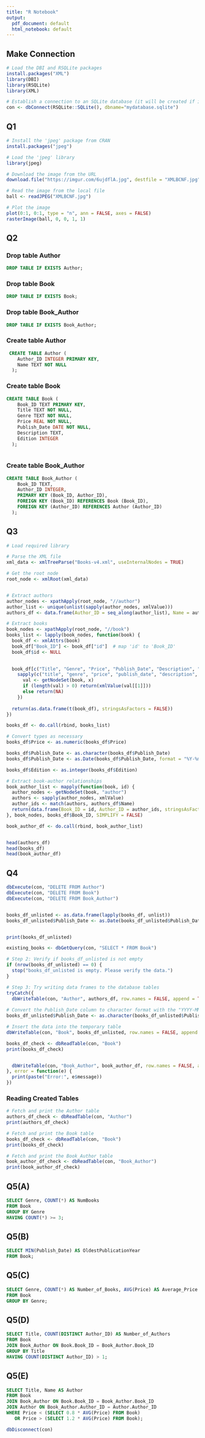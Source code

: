 ```yaml
---
title: "R Notebook"
output:
  pdf_document: default
  html_notebook: default
---
```




## Make Connection
```r
# Load the DBI and RSQLite packages
install.packages("XML")
library(DBI)
library(RSQLite)
library(XML)

# Establish a connection to an SQLite database (it will be created if it doesn't exist)
con <- dbConnect(RSQLite::SQLite(), dbname="mydatabase.sqlite")
```

## Q1

```r
# Install the 'jpeg' package from CRAN
install.packages("jpeg")

# Load the 'jpeg' library
library(jpeg)

# Download the image from the URL
download.file("https://imgur.com/6ujdflA.jpg", destfile = "XMLBCNF.jpg", mode = "wb")

# Read the image from the local file
ball <- readJPEG("XMLBCNF.jpg")

# Plot the image
plot(0:1, 0:1, type = "n", ann = FALSE, axes = FALSE)
rasterImage(ball, 0, 0, 1, 1)
```


## Q2

### Drop table Author
```sql
DROP TABLE IF EXISTS Author;
```

### Drop table Book
```sql
DROP TABLE IF EXISTS Book;
```

### Drop table Book_Author
```sql
DROP TABLE IF EXISTS Book_Author;
```

### Create table Author
```sql
 CREATE TABLE Author (
    Author_ID INTEGER PRIMARY KEY,
    Name TEXT NOT NULL
  );
```


### Create table Book
```sql
CREATE TABLE Book (
    Book_ID TEXT PRIMARY KEY,
    Title TEXT NOT NULL,
    Genre TEXT NOT NULL,
    Price REAL NOT NULL,
    Publish_Date DATE NOT NULL,
    Description TEXT,
    Edition INTEGER
  );
  
```



### Create table Book_Author
```sql
CREATE TABLE Book_Author (
    Book_ID TEXT,
    Author_ID INTEGER,
    PRIMARY KEY (Book_ID, Author_ID),
    FOREIGN KEY (Book_ID) REFERENCES Book (Book_ID),
    FOREIGN KEY (Author_ID) REFERENCES Author (Author_ID)
  );

```




## Q3


```r
# Load required library

# Parse the XML file
xml_data <- xmlTreeParse("Books-v4.xml", useInternalNodes = TRUE)

# Get the root node
root_node <- xmlRoot(xml_data)


# Extract authors
author_nodes <- xpathApply(root_node, "//author")
author_list <- unique(unlist(sapply(author_nodes, xmlValue)))
authors_df <- data.frame(Author_ID = seq_along(author_list), Name = author_list, stringsAsFactors = FALSE)

# Extract books
book_nodes <- xpathApply(root_node, "//book")
books_list <- lapply(book_nodes, function(book) {
  book_df <- xmlAttrs(book)
  book_df["Book_ID"] <- book_df["id"]  # map 'id' to 'Book_ID'
  book_df$id <- NULL 

  
  book_df[c("Title", "Genre", "Price", "Publish_Date", "Description", "Edition")] <- 
    sapply(c("title", "genre", "price", "publish_date", "description", "edition"), function(x) {
      val <- getNodeSet(book, x)
      if (length(val) > 0) return(xmlValue(val[[1]]))
      else return(NA)
    })
  
  return(as.data.frame(t(book_df), stringsAsFactors = FALSE))
})

books_df <- do.call(rbind, books_list)

# Convert types as necessary
books_df$Price <- as.numeric(books_df$Price)

books_df$Publish_Date <- as.character(books_df$Publish_Date)
books_df$Publish_Date <- as.Date(books_df$Publish_Date, format = "%Y-%m-%d")

books_df$Edition <- as.integer(books_df$Edition)

# Extract book-author relationships
book_author_list <- mapply(function(book, id) {
  author_nodes <- getNodeSet(book, "author")
  authors <- sapply(author_nodes, xmlValue)
  author_ids <- match(authors, authors_df$Name)
  return(data.frame(Book_ID = id, Author_ID = author_ids, stringsAsFactors = FALSE))
}, book_nodes, books_df$Book_ID, SIMPLIFY = FALSE)

book_author_df <- do.call(rbind, book_author_list)


head(authors_df)
head(books_df)
head(book_author_df)

```


## Q4

```r
dbExecute(con, "DELETE FROM Author")
dbExecute(con, "DELETE FROM Book")
dbExecute(con, "DELETE FROM Book_Author")


books_df_unlisted <- as.data.frame(lapply(books_df, unlist))
books_df_unlisted$Publish_Date <- as.Date(books_df_unlisted$Publish_Date)


print(books_df_unlisted)

existing_books <- dbGetQuery(con, "SELECT * FROM Book")

# Step 2: Verify if books_df_unlisted is not empty
if (nrow(books_df_unlisted) == 0) {
  stop("books_df_unlisted is empty. Please verify the data.")
}

# Step 3: Try writing data frames to the database tables
tryCatch({
  dbWriteTable(con, "Author", authors_df, row.names = FALSE, append = TRUE)
 
# Convert the Publish_Date column to character format with the "YYYY-MM-DD" format
books_df_unlisted$Publish_Date <- as.character(books_df_unlisted$Publish_Date)

# Insert the data into the temporary table
dbWriteTable(con, "Book", books_df_unlisted, row.names = FALSE, append = TRUE)

books_df_check <- dbReadTable(con, "Book")
print(books_df_check)


  dbWriteTable(con, "Book_Author", book_author_df, row.names = FALSE, append = TRUE)
}, error = function(e) {
  print(paste("Error:", e$message))
})

```


### Reading Created Tables
```r
# Fetch and print the Author table
authors_df_check <- dbReadTable(con, "Author")
print(authors_df_check)

# Fetch and print the Book table
books_df_check <- dbReadTable(con, "Book")
print(books_df_check)

# Fetch and print the Book_Author table
book_author_df_check <- dbReadTable(con, "Book_Author")
print(book_author_df_check)

```


## Q5(A)

```sql
SELECT Genre, COUNT(*) AS NumBooks
FROM Book
GROUP BY Genre
HAVING COUNT(*) >= 3;

```


## Q5(B)
```sql
SELECT MIN(Publish_Date) AS OldestPublicationYear
FROM Book;

```

## Q5(C)
```sql
SELECT Genre, COUNT(*) AS Number_of_Books, AVG(Price) AS Average_Price
FROM Book
GROUP BY Genre;

```


## Q5(D)
```sql
SELECT Title, COUNT(DISTINCT Author_ID) AS Number_of_Authors
FROM Book
JOIN Book_Author ON Book.Book_ID = Book_Author.Book_ID
GROUP BY Title
HAVING COUNT(DISTINCT Author_ID) > 1;

```


## Q5(E)
```sql
SELECT Title, Name AS Author
FROM Book
JOIN Book_Author ON Book.Book_ID = Book_Author.Book_ID
JOIN Author ON Book_Author.Author_ID = Author.Author_ID
WHERE Price < (SELECT 0.8 * AVG(Price) FROM Book)
   OR Price > (SELECT 1.2 * AVG(Price) FROM Book);

```


```r
dbDisconnect(con)

```

